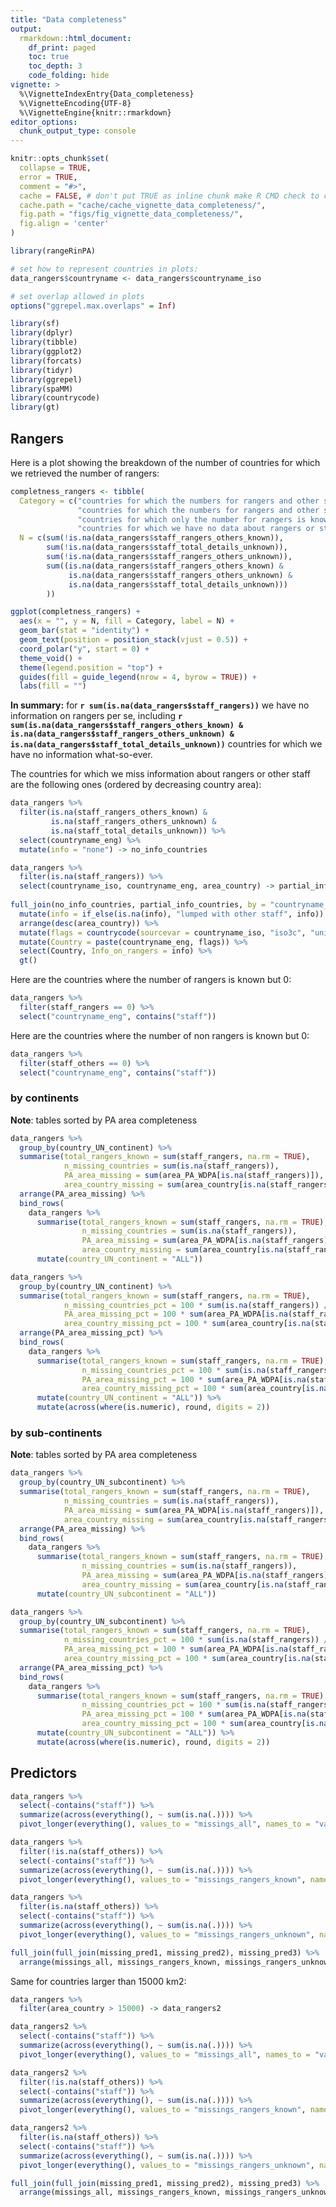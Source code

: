```yaml
---
title: "Data completeness"
output: 
  rmarkdown::html_document:
    df_print: paged
    toc: true
    toc_depth: 3
    code_folding: hide
vignette: >
  %\VignetteIndexEntry{Data_completeness}
  %\VignetteEncoding{UTF-8}
  %\VignetteEngine{knitr::rmarkdown}
editor_options: 
  chunk_output_type: console
---
```


<style type="text/css">
.main-container {
  max-width: 1200px;
  margin-left: auto;
  margin-right: auto;
}
</style>

```r
knitr::opts_chunk$set(
  collapse = TRUE,
  error = TRUE,
  comment = "#>",
  cache = FALSE, # don't put TRUE as inline chunk make R CMD check to crash
  cache.path = "cache/cache_vignette_data_completeness/",
  fig.path = "figs/fig_vignette_data_completeness/",
  fig.align = 'center'
)

library(rangeRinPA)

# set how to represent countries in plots:
data_rangers$countryname <- data_rangers$countryname_iso

# set overlap allowed in plots 
options("ggrepel.max.overlaps" = Inf)
```

```r
library(sf)
library(dplyr)
library(tibble)
library(ggplot2)
library(forcats)
library(tidyr)
library(ggrepel)
library(spaMM)
library(countrycode)
library(gt)
```

## Rangers

Here is a plot showing the breakdown of the number of countries for which we retrieved the number of rangers:

```r
completness_rangers <- tibble(
  Category = c("countries for which the numbers for rangers and other staff are both separately known",
               "countries for which the numbers for rangers and other staff are both known but undistinguishable",
               "countries for which only the number for rangers is known (other staff missing)",
               "countries for which we have no data about rangers or staff"),
  N = c(sum(!is.na(data_rangers$staff_rangers_others_known)),
        sum(!is.na(data_rangers$staff_total_details_unknown)),
        sum(!is.na(data_rangers$staff_rangers_others_unknown)),
        sum((is.na(data_rangers$staff_rangers_others_known) &
             is.na(data_rangers$staff_rangers_others_unknown) &
             is.na(data_rangers$staff_total_details_unknown)))
        ))
```

```r
ggplot(completness_rangers) +
  aes(x = "", y = N, fill = Category, label = N) +
  geom_bar(stat = "identity") +
  geom_text(position = position_stack(vjust = 0.5)) +
  coord_polar("y", start = 0) +
  theme_void() +
  theme(legend.position = "top") +
  guides(fill = guide_legend(nrow = 4, byrow = TRUE)) +
  labs(fill = "")
```

**In summary:** for **`r sum(is.na(data_rangers$staff_rangers))`** we have no information on rangers per se, including **`r sum(is.na(data_rangers$staff_rangers_others_known) & is.na(data_rangers$staff_rangers_others_unknown) & is.na(data_rangers$staff_total_details_unknown))`** countries for which we have no information what-so-ever.

The countries for which we miss information about rangers or other staff are the following ones (ordered by decreasing country area):
```r
data_rangers %>%
  filter(is.na(staff_rangers_others_known) &
         is.na(staff_rangers_others_unknown) &
         is.na(staff_total_details_unknown)) %>%
  select(countryname_eng) %>%
  mutate(info = "none") -> no_info_countries

data_rangers %>%
  filter(is.na(staff_rangers)) %>%
  select(countryname_iso, countryname_eng, area_country) -> partial_info_countries
  
full_join(no_info_countries, partial_info_countries, by = "countryname_eng") %>%
  mutate(info = if_else(is.na(info), "lumped with other staff", info)) %>%
  arrange(desc(area_country)) %>%
  mutate(flags = countrycode(sourcevar = countryname_iso, "iso3c", "unicode.symbol")) %>%
  mutate(Country = paste(countryname_eng, flags)) %>%
  select(Country, Info_on_rangers = info) %>%
  gt()
```

Here are the countries where the number of rangers is known but 0:

```r
data_rangers %>%
  filter(staff_rangers == 0) %>%
  select("countryname_eng", contains("staff"))
```

Here are the countries where the number of non rangers is known but 0:

```r
data_rangers %>%
  filter(staff_others == 0) %>%
  select("countryname_eng", contains("staff"))
```

### by continents

**Note**: tables sorted by PA area completeness

```r
data_rangers %>%
  group_by(country_UN_continent) %>%
  summarise(total_rangers_known = sum(staff_rangers, na.rm = TRUE),
            n_missing_countries = sum(is.na(staff_rangers)),
            PA_area_missing = sum(area_PA_WDPA[is.na(staff_rangers)]),
            area_country_missing = sum(area_country[is.na(staff_rangers)])) %>%
  arrange(PA_area_missing) %>%
  bind_rows(
    data_rangers %>%
      summarise(total_rangers_known = sum(staff_rangers, na.rm = TRUE),
                n_missing_countries = sum(is.na(staff_rangers)),
                PA_area_missing = sum(area_PA_WDPA[is.na(staff_rangers)]),
                area_country_missing = sum(area_country[is.na(staff_rangers)])) %>%
      mutate(country_UN_continent = "ALL"))
```

```r
data_rangers %>%
  group_by(country_UN_continent) %>%
  summarise(total_rangers_known = sum(staff_rangers, na.rm = TRUE),
            n_missing_countries_pct = 100 * sum(is.na(staff_rangers)) / n(),
            PA_area_missing_pct = 100 * sum(area_PA_WDPA[is.na(staff_rangers)]) / sum(area_PA_WDPA),
            area_country_missing_pct = 100 * sum(area_country[is.na(staff_rangers)], na.rm = TRUE) / sum(area_country, na.rm = TRUE)) %>%
  arrange(PA_area_missing_pct) %>%
  bind_rows(
    data_rangers %>%
      summarise(total_rangers_known = sum(staff_rangers, na.rm = TRUE),
                n_missing_countries_pct = 100 * sum(is.na(staff_rangers)) / n(),
                PA_area_missing_pct = 100 * sum(area_PA_WDPA[is.na(staff_rangers)]) / sum(area_PA_WDPA),
                area_country_missing_pct = 100 * sum(area_country[is.na(staff_rangers)]) / sum(area_country)) %>%
      mutate(country_UN_continent = "ALL")) %>%
      mutate(across(where(is.numeric), round, digits = 2))
```

### by sub-continents

**Note**: tables sorted by PA area completeness

```r
data_rangers %>%
  group_by(country_UN_subcontinent) %>%
  summarise(total_rangers_known = sum(staff_rangers, na.rm = TRUE),
            n_missing_countries = sum(is.na(staff_rangers)),
            PA_area_missing = sum(area_PA_WDPA[is.na(staff_rangers)]),
            area_country_missing = sum(area_country[is.na(staff_rangers)])) %>%
  arrange(PA_area_missing) %>%
  bind_rows(
    data_rangers %>%
      summarise(total_rangers_known = sum(staff_rangers, na.rm = TRUE),
                n_missing_countries = sum(is.na(staff_rangers)),
                PA_area_missing = sum(area_PA_WDPA[is.na(staff_rangers)]),
                area_country_missing = sum(area_country[is.na(staff_rangers)])) %>%
      mutate(country_UN_subcontinent = "ALL"))
```

```r
data_rangers %>%
  group_by(country_UN_subcontinent) %>%
  summarise(total_rangers_known = sum(staff_rangers, na.rm = TRUE),
            n_missing_countries_pct = 100 * sum(is.na(staff_rangers)) / n(),
            PA_area_missing_pct = 100 * sum(area_PA_WDPA[is.na(staff_rangers)]) / sum(area_PA_WDPA),
            area_country_missing_pct = 100 * sum(area_country[is.na(staff_rangers)]) / sum(area_country)) %>%
  arrange(PA_area_missing_pct) %>%
  bind_rows(
    data_rangers %>%
      summarise(total_rangers_known = sum(staff_rangers, na.rm = TRUE),
                n_missing_countries_pct = 100 * sum(is.na(staff_rangers)) / n(),
                PA_area_missing_pct = 100 * sum(area_PA_WDPA[is.na(staff_rangers)]) / sum(area_PA_WDPA),
                area_country_missing_pct = 100 * sum(area_country[is.na(staff_rangers)]) / sum(area_country)) %>%
      mutate(country_UN_subcontinent = "ALL")) %>%
      mutate(across(where(is.numeric), round, digits = 2))
```

## Predictors

```r
data_rangers %>%
  select(-contains("staff")) %>%
  summarize(across(everything(), ~ sum(is.na(.)))) %>%
  pivot_longer(everything(), values_to = "missings_all", names_to = "variable") -> missing_pred1

data_rangers %>%
  filter(!is.na(staff_others)) %>%
  select(-contains("staff")) %>%
  summarize(across(everything(), ~ sum(is.na(.)))) %>%
  pivot_longer(everything(), values_to = "missings_rangers_known", names_to = "variable") -> missing_pred2

data_rangers %>%
  filter(is.na(staff_others)) %>%
  select(-contains("staff")) %>%
  summarize(across(everything(), ~ sum(is.na(.)))) %>%
  pivot_longer(everything(), values_to = "missings_rangers_unknown", names_to = "variable") -> missing_pred3

full_join(full_join(missing_pred1, missing_pred2), missing_pred3) %>%
  arrange(missings_all, missings_rangers_known, missings_rangers_unknown)
```

Same for countries larger than 15000 km2:

```r
data_rangers %>%
  filter(area_country > 15000) -> data_rangers2

data_rangers2 %>%
  select(-contains("staff")) %>%
  summarize(across(everything(), ~ sum(is.na(.)))) %>%
  pivot_longer(everything(), values_to = "missings_all", names_to = "variable") -> missing_pred1

data_rangers2 %>%
  filter(!is.na(staff_others)) %>%
  select(-contains("staff")) %>%
  summarize(across(everything(), ~ sum(is.na(.)))) %>%
  pivot_longer(everything(), values_to = "missings_rangers_known", names_to = "variable") -> missing_pred2

data_rangers2 %>%
  filter(is.na(staff_others)) %>%
  select(-contains("staff")) %>%
  summarize(across(everything(), ~ sum(is.na(.)))) %>%
  pivot_longer(everything(), values_to = "missings_rangers_unknown", names_to = "variable") -> missing_pred3

full_join(full_join(missing_pred1, missing_pred2), missing_pred3) %>%
  arrange(missings_all, missings_rangers_known, missings_rangers_unknown)
```

